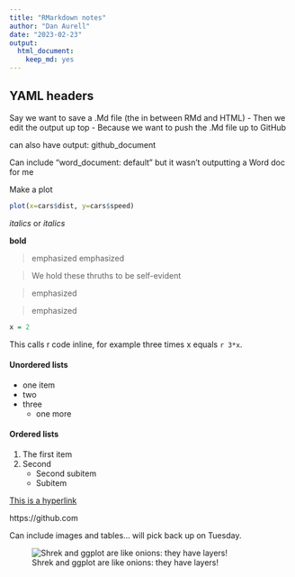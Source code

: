 ```yaml
---
title: "RMarkdown notes"
author: "Dan Aurell"
date: "2023-02-23"
output:   
  html_document: 
    keep_md: yes
---
```


## YAML headers
Say we want to save a .Md file (the in between RMd and HTML)
- Then we edit the output up top
- Because we want to push the .Md file up to GitHub

can also have output: github_document

Can include "word_document: default" but it wasn't outputting a Word doc for me


Make a plot
```r
plot(x=cars$dist, y=cars$speed)
```


*italics* or _italics_

**bold**

> emphasized
emphasized

> We hold these thruths to be
> self-evident

> emphasized

> emphasized

```r
x = 2
```


This calls r code inline, for example three times x equals `r 3*x`.

#### Unordered lists
* one item
* two
* three
  * one more

#### Ordered lists
  
  
1. The first item
2. Second
    * Second subitem
    - Subitem


[This is a hyperlink](https://github.com)

https://github.com


Can include images and tables... will pick back up on Tuesday.


![Shrek and ggplot are like onions: they have layers!](../general_notes/shrek.jpg)

